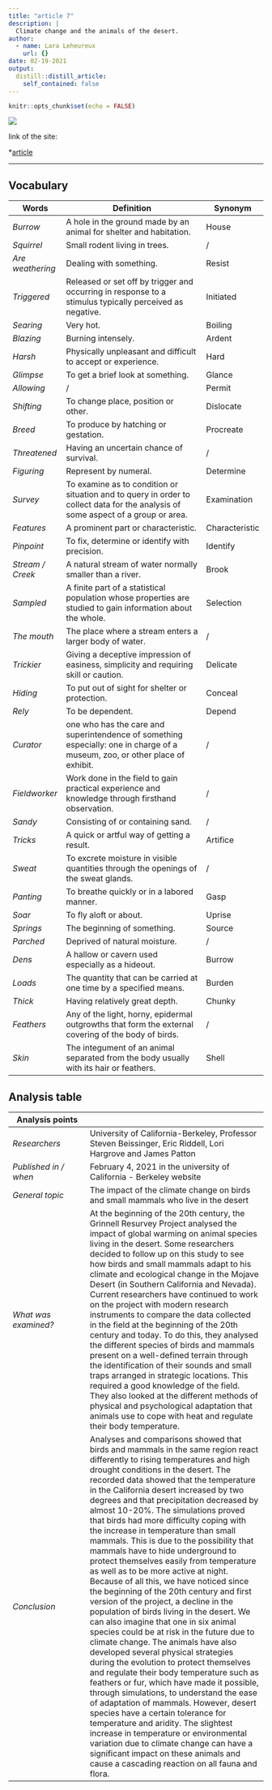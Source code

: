 ```yaml
---
title: "article 7"
description: |
  Climate change and the animals of the desert.
author:
  - name: Lara Leheureux
    url: {}
date: 02-19-2021
output:
  distill::distill_article:
    self_contained: false
---
```


```r
knitr::opts_chunk$set(echo = FALSE)
```

![](desert.jpg)

link of the site:

*[article](https://www.sciencedaily.com/releases/2021/02/210204143218.htm)

***

## **Vocabulary**

Words          |Definition                               |Synonym
---------------|-----------------------------------------|-------------
*Burrow*|A hole in the ground made by an animal for shelter and habitation.|House
*Squirrel*|Small rodent living in trees.|/
*Are weathering*|Dealing with something.|Resist
*Triggered*|Released or set off by trigger and occurring in response to a stimulus typically perceived as negative.|Initiated
*Searing*|Very hot.|Boiling
*Blazing*|Burning intensely.|Ardent
*Harsh*|Physically unpleasant and difficult to accept or experience.|Hard
*Glimpse*|To get a brief look at something.|Glance
*Allowing*|/|Permit
*Shifting*|To change place, position or other.|Dislocate
*Breed*|To produce by hatching or gestation.|Procreate
*Threatened*|Having an uncertain chance of survival.|/
*Figuring*|Represent by numeral.|Determine
*Survey*|To examine as to condition or situation and to query in order to collect data for the analysis of some aspect of a group or area.|Examination
*Features*|A prominent part or characteristic.|Characteristic
*Pinpoint*|To fix, determine or identify with precision.|Identify
*Stream / Creek*|A natural stream of water normally smaller than a river.|Brook
*Sampled*|A finite part of a statistical population whose properties are studied to gain information about the whole.|Selection
*The mouth*|The place where a stream enters a larger body of water.|/
*Trickier*|Giving a deceptive impression of easiness, simplicity and requiring skill or caution.|Delicate
*Hiding*|To put out of sight for shelter or protection.|Conceal
*Rely*|To be dependent.|Depend
*Curator*|one who has the care and superintendence of something especially: one in charge of a museum, zoo, or other place of exhibit.|/
*Fieldworker*|Work done in the field to gain practical experience and knowledge through firsthand observation.|/
*Sandy*|Consisting of or containing sand.|/
*Tricks*|A quick or artful way of getting a result.|Artifice
*Sweat*|To excrete moisture in visible quantities through the openings of the sweat glands.|/
*Panting*|To breathe quickly or in a labored manner.|Gasp
*Soar*|To fly aloft or about.|Uprise
*Springs*|The beginning of something.|Source
*Parched*|Deprived of natural moisture.|/
*Dens*|A hallow or cavern used especially as a hideout.|Burrow
*Loads*|The quantity that can be carried at one time by a specified means.|Burden
*Thick*|Having relatively great depth.|Chunky
*Feathers*|Any of the light, horny, epidermal outgrowths that form the external covering of the body of birds.|/
*Skin*|The integument of an animal separated from the body usually with its hair or feathers.|Shell



## **Analysis table**

**Analysis points**   |
----------------------|-------------------------------------------------
*Researchers*         |University of California-Berkeley, Professor Steven Beissinger, Eric Riddell, Lori Hargrove and James Patton
*Published in / when* |February 4, 2021 in the university of California - Berkeley website
*General topic*       |The impact of the climate change on birds and small mammals who live in the desert
*What was examined?*  |At the beginning of the 20th century, the Grinnell Resurvey Project analysed the impact of global warming on animal species living in the desert. Some researchers decided to follow up on this study to see how birds and small mammals adapt to his climate and ecological change in the Mojave Desert (in Southern California and Nevada). Current researchers have continued to work on the project with modern research instruments to compare the data collected in the field at the beginning of the 20th century and today. To do this, they analysed the different species of birds and mammals present on a well-defined terrain through the identification of their sounds and small traps arranged in strategic locations. This required a good knowledge of the field. They also looked at the different methods of physical and psychological adaptation that animals use to cope with heat and regulate their body temperature.
*Conclusion*          |Analyses and comparisons showed that birds and mammals in the same region react differently to rising temperatures and high drought conditions in the desert. The recorded data showed that the temperature in the California desert increased by two degrees and that precipitation decreased by almost 10-20%. The simulations proved that birds had more difficulty coping with the increase in temperature than small mammals. This is due to the possibility that mammals have to hide underground to protect themselves easily from temperature as well as to be more active at night. Because of all this, we have noticed since the beginning of the 20th century and first version of the project, a decline in the population of birds living in the desert. We can also imagine that one in six animal species could be at risk in the future due to climate change. The animals have also developed several physical strategies during the evolution to protect themselves and regulate their body temperature such as feathers or fur, which have made it possible, through simulations, to understand the ease of adaptation of mammals. However, desert species have a certain tolerance for temperature and aridity. The slightest increase in temperature or environmental variation due to climate change can have a significant impact on these animals and cause a cascading reaction on all fauna and flora.

